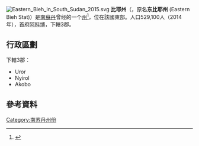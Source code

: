 [[File:Eastern_Bieh_in_South_Sudan_2015.svg|right]]
'''比耶州'''（{{lang-en|Eastern Bieh}}，原名'''东比耶州''' (Eastern Bieh Stat)）是[[南蘇丹|南蘇丹]]曾经的一个[[南苏丹行政区划|州]]<ref>{{cite news|url=http://www.southsudannewsagency.com/news/breaking-news/south-sudans-president-appoints-28-governors-defies-peace-agreement|title=South Sudan’s President appoints 28 Governors, defies peace agreement|date=24 December 2015|publisher=South Sudan News Agency|deadurl=yes|archiveurl=https://web.archive.org/web/20160202025755/http://www.southsudannewsagency.com/news/breaking-news/south-sudans-president-appoints-28-governors-defies-peace-agreement|archivedate=2016-02-02|df=}}</ref>，位在該國東部。人口529,100人（2014年），首府[[阿科博|阿科博]]，下轄3郡。

== 行政區劃 ==
下轄3郡：
* Uror
* Nyirol
* Akobo

== 參考資料 ==
{{reflist}}

{{南苏丹行政区划}}
{{SouthSudan-stub}}
{{DEFAULTSORT:Eastern Bieh}}
[[Category:南苏丹州份|Category:南苏丹州份]]
